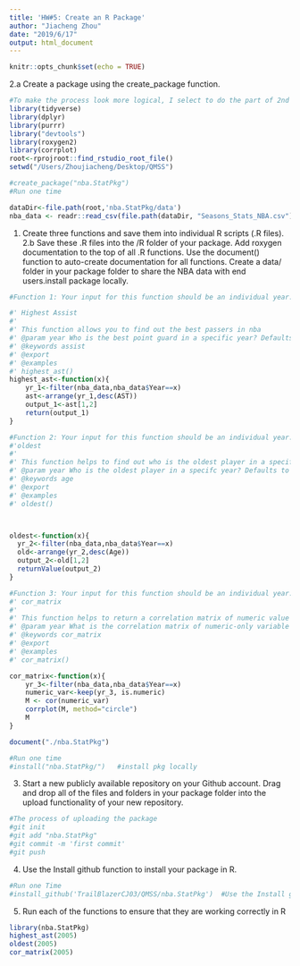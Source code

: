 ```yaml
---
title: 'HW#5: Create an R Package'
author: "Jiacheng Zhou"
date: "2019/6/17"
output: html_document
---
```


```r
knitr::opts_chunk$set(echo = TRUE)
```

2.a Create a package using the create_package function.
```r
#To make the process look more logical, I select to do the part of 2nd Question first and then the first one.
library(tidyverse)
library(dplyr)
library(purrr)
library("devtools")
library(roxygen2)
library(corrplot)
root<-rprojroot::find_rstudio_root_file()
setwd("/Users/Zhoujiacheng/Desktop/QMSS")

#create_package("nba.StatPkg") 
#Run one time 

dataDir<-file.path(root,'nba.StatPkg/data')
nba_data <- readr::read_csv(file.path(dataDir, "Seasons_Stats_NBA.csv"))
```

1. Create three functions and save them into individual R scripts (.R files).  
2.b Save these .R files into the /R folder of your package.  Add roxygen documentation to the top of all .R functions.  Use the document() function to auto-create documentation for all functions.  Create a data/ folder in your package folder to share the NBA data with end users.install package locally.
```r
#Function 1: Your input for this function should be an individual year.  Your output should be a data point of interest in the dataset for some player.

#' Highest Assist
#'
#' This function allows you to find out the best passers in nba
#' @param year Who is the best point guard in a specific year? Defaults to 2000.
#' @keywords assist
#' @export
#' @examples
#' highest_ast()
highest_ast<-function(x){
    yr_1<-filter(nba_data,nba_data$Year==x)
    ast<-arrange(yr_1,desc(AST))
    output_1<-ast[1,2]
    return(output_1)
}

```

```r
#Function 2: Your input for this function should be an individual year.  Your output should be the oldest player in the NBA data for that year (if multiple players have the same age, then decide how to return a single player).
#'oldest
#'
#' This function helps to find out who is the oldest player in a specifc year.
#' @param year Who is the oldest player in a specifc year? Defaults to 2000
#' @keywords age
#' @export
#' @examples
#' oldest()



oldest<-function(x){
  yr_2<-filter(nba_data,nba_data$Year==x)
  old<-arrange(yr_2,desc(Age))
  output_2<-old[1,2]
  returnValue(output_2)
}

```

```r
#Function 3: Your input for this function should be an individual year.  Your function should limit the data for that year to include numeric continuous variables only (not categorical data).  Your output should be the correlation matrix for all numeric variables in the data for that year.  (Hint: use cor(data) to create correlation matrix. 
#' cor_matrix
#'
#' This function helps to return a correlation matrix of numeric value of an individual year.
#' @param year What is the correlation matrix of numeric-only variable look like in a specific year?
#' @keywords cor_matrix
#' @export
#' @examples
#' cor_matrix()

cor_matrix<-function(x){
    yr_3<-filter(nba_data,nba_data$Year==x)
    numeric_var<-keep(yr_3, is.numeric)
    M <- cor(numeric_var)
    corrplot(M, method="circle")
    M
}

document("./nba.StatPkg") 

#Run one time 
#install("nba.StatPkg/")   #install pkg locally
```

3. Start a new publicly available repository on your Github account.  Drag and drop all of the files and folders in your package folder into the upload functionality of your new repository.
```r
#The process of uploading the package
#git init
#git add "nba.StatPkg"
#git commit -m 'first commit'
#git push
```

4. Use the Install github function to install your package in R.  
```r
#Run one Time
#install_github('TrailBlazerCJ03/QMSS/nba.StatPkg')  #Use the Install github function to install your package in R.  

```

5. Run each of the functions to ensure that they are working correctly in R
```r
library(nba.StatPkg)
highest_ast(2005)
oldest(2005)
cor_matrix(2005)

```